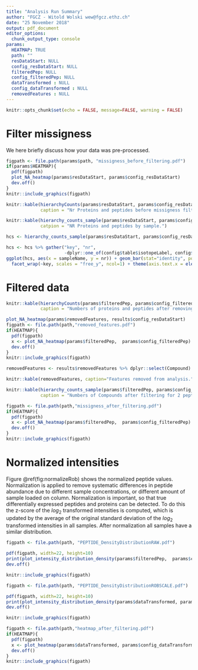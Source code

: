 ```yaml
---
title: "Analysis Run Summary"
author: "FGCZ - Witold Wolski wew@fgcz.ethz.ch"
date: "25 November 2018"
output: pdf_document
editor_options: 
  chunk_output_type: console
params:
  HEATMAP: TRUE
  path: ""
  resDataStart: NULL
  config_resDataStart: NULL 
  filteredPep: NULL
  config_filteredPep: NULL
  dataTransformed : NULL
  config_dataTransformed : NULL
  removedFeatures : NULL
---
```



```r
knitr::opts_chunk$set(echo = FALSE, message=FALSE, warning = FALSE)
```

# Filter missigness

We here briefly discuss how your data was pre-processed.


```r
figpath <- file.path(params$path, "missigness_before_filtering.pdf")
if(params$HEATMAP){
  pdf(figpath)
  plot_NA_heatmap(params$resDataStart, params$config_resDataStart)
  dev.off()
}
knitr::include_graphics(figpath)

```



```r
knitr::kable(hierarchyCounts(params$resDataStart, params$config_resDataStart),
             caption = "Nr Proteins and peptides before missigness filtering.")
```



```r
knitr::kable(hierarchy_counts_sample(params$resDataStart, params$config_resDataStart),
             catpion = "NR Proteins and peptides by sample.")
```

```r
hcs <- hierarchy_counts_sample(params$resDataStart, params$config_resDataStart)

hcs <- hcs %>% gather("key", "nr",
                      -dplyr::one_of(config$table$isotopeLabel, config$table$sampleName))
ggplot(hcs, aes(x = sampleName, y = nr)) + geom_bar(stat="identity", position="dodge") + 
  facet_wrap(~key, scales = "free_y", ncol=1) + theme(axis.text.x = element_text(angle = 90, hjust = 1))

```

\newpage


# Filtered data

```r
knitr::kable(hierarchyCounts(params$filteredPep, params$config_filteredPep),
             caption = "Numbers of proteins and peptides after removing sparse peptide quants and filtering for 2 peptides per protein" )
```


```r
plot_NA_heatmap(params$removedFeatures, results$config_resDataStart)
figpath <- file.path(path,"removed_features.pdf")
if(HEATMAP){
  pdf(figpath)
  x <- plot_NA_heatmap(params$filteredPep,  params$config_filteredPep)
  dev.off()
}
knitr::include_graphics(figpath)

```

\newpage

```r
removedFeatures <- results$removedFeatures %>% dplyr::select(Compound) %>% distinct()

knitr::kable(removedFeatures, caption="Features removed from analysis.")
```





```r
knitr::kable(hierarchy_counts_sample(params$filteredPep, params$config_filteredPep),
             caption = "Numbers of Compounds after filtering for 2 peptides per protein by sample")

```


\newpage

```r

figpath <- file.path(path,"missigness_after_filtering.pdf")
if(HEATMAP){
  pdf(figpath)
  x <- plot_NA_heatmap(params$filteredPep,  params$config_filteredPep)
  dev.off()
}
knitr::include_graphics(figpath)

```

\clearpage



# Normalized intensities

Figure \@ref(fig:normalizeRob) shows the normalized peptide values. Normalization is applied to remove systematic differences in peptide abundance due to different sample concentrations, or different amount of sample loaded on column. Normalization is important, so that true differentially expressed peptides and proteins can be detected. To do this the z-score of the $log_2$ transformed intensities is computed, which is updated by the average of the original standard deviation of the $log_2$ transformed intensities in all samples. After normalization all samples have a similar distribution.


```r
figpath <- file.path(path, "PEPTIDE_DensityDistributionRAW.pdf")

pdf(figpath, width=22, height=10)
print(plot_intensity_distribution_density(params$filteredPep,  params$config_filteredPep))
dev.off()

knitr::include_graphics(figpath)

```




```r
figpath <- file.path(path, "PEPTIDE_DensityDistributionROBSCALE.pdf")

pdf(figpath, width=22, height=10)
print(plot_intensity_distribution_density(params$dataTransformed, params$config_dataTransformed))
dev.off()

knitr::include_graphics(figpath)

```


\newpage


```r
figpath <- file.path(path,"heatmap_after_filtering.pdf")
if(HEATMAP){
  pdf(figpath)
  x <- plot_heatmap(params$dataTransformed, params$config_dataTransformed)
  dev.off()
}
knitr::include_graphics(figpath)

```




